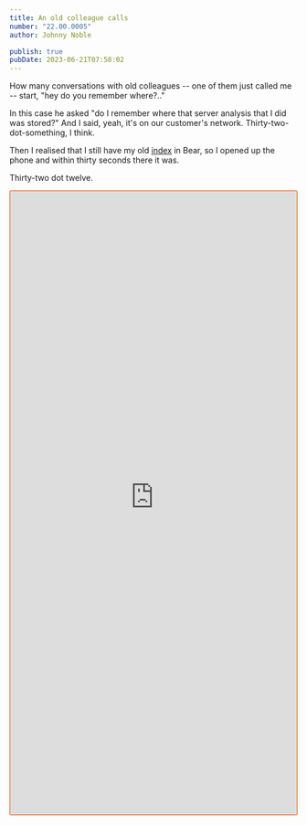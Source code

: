 ```yaml
---
title: An old colleague calls
number: "22.00.0005"
author: Johnny Noble

publish: true
pubDate: 2023-06-21T07:58:02
---
```


How many conversations with old colleagues -- one of them just called me -- start, "hey do you remember where?.."

In this case he asked "do I remember where that server analysis that I did was stored?" And I said, yeah, it's on our customer's network. Thirty-two-dot-something, I think.

Then I realised that I still have my old [index](/10-19-concepts/11-core/11.05-the-index/) in Bear, so I opened up the phone and within thirty seconds there it was.

Thirty-two dot twelve.

<div style="position: relative; padding-top: 216.70428893905193%; border: 1px solid hsl(19, 100%, 47%); border-radius: 2px;">
  <iframe
    src="https://customer-0vzxe7663i88w6sg.cloudflarestream.com/b2db5e0681467a72bf44e19a2d14570a/iframe?muted=true&preload=true&autoplay=true"
    style="border: none; position: absolute; top: 0; left: 0; height: 100%; width: 100%;"
    allow="accelerometer; gyroscope; autoplay; encrypted-media; picture-in-picture;"
    allowfullscreen="true"
  ></iframe>
</div>
